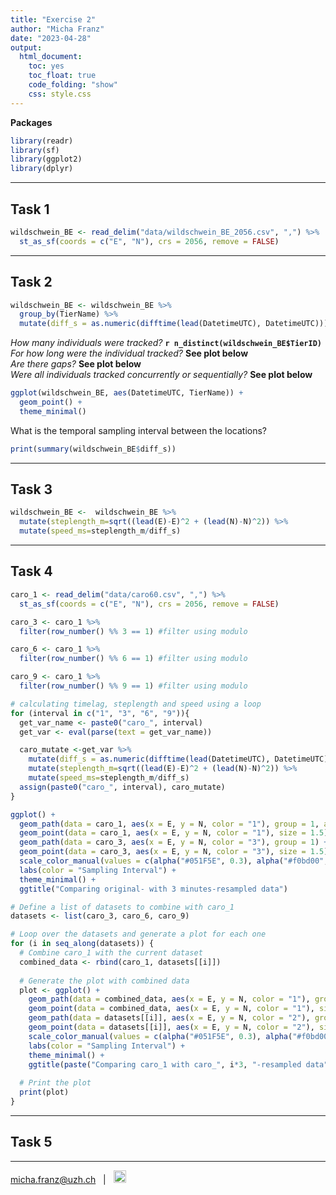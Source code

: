 ```yaml
---
title: "Exercise 2"
author: "Micha Franz"
date: "2023-04-28"
output: 
  html_document:
    toc: yes
    toc_float: true
    code_folding: "show"
    css: style.css
---
```


**Packages**

```r
library(readr)
library(sf)
library(ggplot2)
library(dplyr)
```

***

## Task 1
```r
wildschwein_BE <- read_delim("data/wildschwein_BE_2056.csv", ",") %>%
  st_as_sf(coords = c("E", "N"), crs = 2056, remove = FALSE)
```

***

## Task 2
```r
wildschwein_BE <- wildschwein_BE %>%
  group_by(TierName) %>%
  mutate(diff_s = as.numeric(difftime(lead(DatetimeUTC), DatetimeUTC)))
```

*How many individuals were tracked?* **`r n_distinct(wildschwein_BE$TierID)`**\
*For how long were the individual tracked?* **See plot below**\
*Are there gaps?* **See plot below**\
*Were all individuals tracked concurrently or sequentially?* **See plot below**\

```r
ggplot(wildschwein_BE, aes(DatetimeUTC, TierName)) +
  geom_point() +
  theme_minimal()
```

What is the temporal sampling interval between the locations?\
```r
print(summary(wildschwein_BE$diff_s))
```

***

## Task 3
```r
wildschwein_BE <-  wildschwein_BE %>%
  mutate(steplength_m=sqrt((lead(E)-E)^2 + (lead(N)-N)^2)) %>%
  mutate(speed_ms=steplength_m/diff_s)
```

***

## Task 4
```r
caro_1 <- read_delim("data/caro60.csv", ",") %>%
  st_as_sf(coords = c("E", "N"), crs = 2056, remove = FALSE)
```

```r
caro_3 <- caro_1 %>%
  filter(row_number() %% 3 == 1) #filter using modulo

caro_6 <- caro_1 %>%
  filter(row_number() %% 6 == 1) #filter using modulo

caro_9 <- caro_1 %>%
  filter(row_number() %% 9 == 1) #filter using modulo
```  

```r
# calculating timelag, steplength and speed using a loop
for (interval in c("1", "3", "6", "9")){
  get_var_name <- paste0("caro_", interval)
  get_var <- eval(parse(text = get_var_name))

  caro_mutate <-get_var %>%
    mutate(diff_s = as.numeric(difftime(lead(DatetimeUTC), DatetimeUTC))) %>%
    mutate(steplength_m=sqrt((lead(E)-E)^2 + (lead(N)-N)^2)) %>%
    mutate(speed_ms=steplength_m/diff_s)
  assign(paste0("caro_", interval), caro_mutate)
}
```

```r
ggplot() +
  geom_path(data = caro_1, aes(x = E, y = N, color = "1"), group = 1, alpha=0.6) +
  geom_point(data = caro_1, aes(x = E, y = N, color = "1"), size = 1.5) +
  geom_path(data = caro_3, aes(x = E, y = N, color = "3"), group = 1) +
  geom_point(data = caro_3, aes(x = E, y = N, color = "3"), size = 1.5) +
  scale_color_manual(values = c(alpha("#051F5E", 0.3), alpha("#f0bd00", 1))) +
  labs(color = "Sampling Interval") +
  theme_minimal() +
  ggtitle("Comparing original- with 3 minutes-resampled data")

```

```r
# Define a list of datasets to combine with caro_1
datasets <- list(caro_3, caro_6, caro_9)

# Loop over the datasets and generate a plot for each one
for (i in seq_along(datasets)) {
  # Combine caro_1 with the current dataset
  combined_data <- rbind(caro_1, datasets[[i]])
  
  # Generate the plot with combined data
  plot <- ggplot() +
    geom_path(data = combined_data, aes(x = E, y = N, color = "1"), group = 1, alpha=0.6) +
    geom_point(data = combined_data, aes(x = E, y = N, color = "1"), size = 1.5) +
    geom_path(data = datasets[[i]], aes(x = E, y = N, color = "2"), group = 1) +
    geom_point(data = datasets[[i]], aes(x = E, y = N, color = "2"), size = 1.5) +
    scale_color_manual(values = c(alpha("#051F5E", 0.3), alpha("#f0bd00", 1))) +
    labs(color = "Sampling Interval") +
    theme_minimal() +
    ggtitle(paste("Comparing caro_1 with caro_", i*3, "-resampled data"))
  
  # Print the plot
  print(plot)
}

```

***

## Task 5

***

<p style="text-align:center">

<a href="mailto:micha.franz@uzh.ch">micha.franz\@uzh.ch</a>   \|   <a href="https://www.linkedin.com/in/micha-franz-2253a9136/" target="_blank"> <img src="https://cdn4.iconfinder.com/data/icons/social-messaging-ui-color-shapes-2-free/128/social-linkedin-square2-512.png" height="20px" width="20px"/> </a>

</p>
